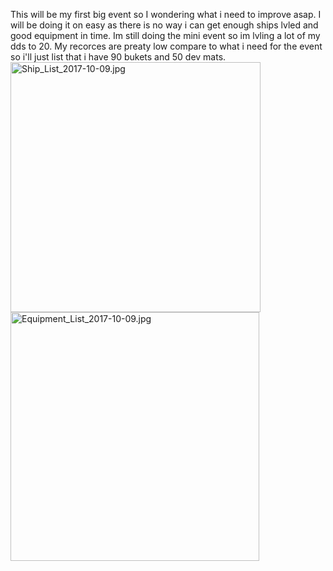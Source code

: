 This will be my first big event so I wondering what i need to improve asap. I will be doing it on easy as there is no way i can get enough ships lvled and good equipment in time. Im still doing the mini event so im lvling a lot of my dds to 20. My recorces are preaty low compare to what i need for the event so i'll just list that i have 90 bukets and 50 dev mats.[[File:Ship_List_2017-10-09.jpg|thumb|left|400px]][[File:Equipment_List_2017-10-09.jpg|thumb|left|398px]]<ac_metadata title="First event. How badly am i going to get recked?"> </ac_metadata>